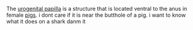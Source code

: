 The [[urogenital papilla]] is a structure that is located ventral to the anus in female [[pigs]]. i dont care if it is near the butthole of a pig. i want to know what it does on a shark danm it

{{anatomy-stub}}